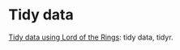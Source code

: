 # Tidy data {#tidy-data}

[Tidy data using Lord of the Rings](https://github.com/jennybc/lotr-tidy#readme): tidy data, tidyr.
